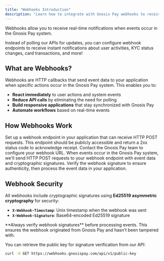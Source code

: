 ```yaml
---
title: "Webhooks Introduction"
description: "Learn how to integrate with Gnosis Pay webhooks to receive real-time event notifications."
---
```


Webhooks allow you to receive real-time notifications when events occur in the Gnosis Pay system.

Instead of polling our APIs for updates, you can configure webhook endpoints to receive instant notifications about user activities, KYC status changes, card transactions, and more!

## What are Webhooks?

Webhooks are HTTP callbacks that send event data to your application when specific actions occur in the Gnosis Pay system. This enables you to:

- **React immediately** to user actions and system events
- **Reduce API calls** by eliminating the need for polling
- **Build responsive applications** that stay synchronized with Gnosis Pay
- **Automate workflows** based on real-time events

## How Webhooks Work

<Steps titleSize="h3">
  <Step title="Configure Your Endpoint">
    Set up a webhook endpoint in your application that can receive HTTP POST
    requests. This endpoint should be publicly accessible and return a 2xx
    status code to acknowledge receipt.
  </Step>
  <Step title="Register with Gnosis Pay">
    Contact the Gnosis Pay team to configure your webhook URL.
  </Step>
  <Step title="Receive Events">
    When events occur in the Gnosis Pay system, we'll send HTTP POST requests to
    your webhook endpoint with event data and cryptographic signatures.
  </Step>
  <Step title="Verify and Process">
    Verify the webhook signature to ensure authenticity, then process the event
    data in your application.
  </Step>
</Steps>

## Webhook Security

All webhooks include cryptographic signatures using **Ed25519 asymmetric cryptography** for security:

- **`X-Webhook-Timestamp`**: Unix timestamp when the webhook was sent
- **`X-Webhook-Signature`**: Base64-encoded Ed25519 signature

<Warning>
  **Always verify webhook signatures** before processing events. This ensures
  the webhook originated from Gnosis Pay and hasn't been tampered with.
</Warning>

You can retrieve the public key for signature verification from our API:

```bash cURL
curl -X GET https://webhooks.gnosispay.com/api/v1/public-key
```
